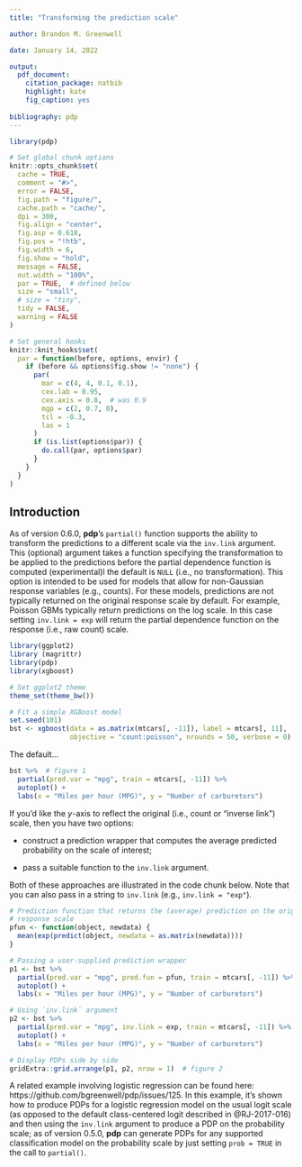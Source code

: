 ```yaml
---
title: "Transforming the prediction scale"

author: Brandon M. Greenwell

date: January 14, 2022

output:
  pdf_document:
    citation_package: natbib
    highlight: kate
    fig_caption: yes
    
bibliography: pdp 
---
```


```r
library(pdp)

# Set global chunk options
knitr::opts_chunk$set(
  cache = TRUE,
  comment = "#>",
  error = FALSE, 
  fig.path = "figure/", 
  cache.path = "cache/", 
  dpi = 300,
  fig.align = "center", 
  fig.asp = 0.618,
  fig.pos = "!htb",
  fig.width = 6, 
  fig.show = "hold",
  message = FALSE,
  out.width = "100%",
  par = TRUE,  # defined below
  size = "small",
  # size = "tiny",
  tidy = FALSE,
  warning = FALSE
)

# Set general hooks
knitr::knit_hooks$set(
  par = function(before, options, envir) {
    if (before && options$fig.show != "none") {
      par(
        mar = c(4, 4, 0.1, 0.1), 
        cex.lab = 0.95, 
        cex.axis = 0.8,  # was 0.9
        mgp = c(2, 0.7, 0), 
        tcl = -0.3, 
        las = 1
      )
      if (is.list(options$par)) {
        do.call(par, options$par)
      }
    }
  }
)
```

## Introduction 

As of version 0.6.0, **pdp**'s `partial()` function supports the ability to transform the predictions to a different scale via the `inv.link` argument. This (optional) argument takes a function specifying the transformation to be applied to the predictions before the partial dependence function is computed (experimental)l the default is `NULL` (i.e., no transformation). This option is intended to be used for models that allow for non-Gaussian response variables (e.g., counts). For these models, predictions are not typically returned on the original response scale by default. For example, Poisson GBMs typically return predictions on the log scale. In this case setting `inv.link = exp` will return the partial dependence function on the response (i.e., raw count) scale.


```r
library(ggplot2)
library (magrittr)
library(pdp)
library(xgboost)

# Set ggplot2 theme
theme_set(theme_bw())

# Fit a simple XGBoost model
set.seed(101)
bst <- xgboost(data = as.matrix(mtcars[, -11]), label = mtcars[, 11],
               objective = "count:poisson", nrounds = 50, verbose = 0)
```

The default...

```r
bst %>%  # figure 1
  partial(pred.var = "mpg", train = mtcars[, -11]) %>%
  autoplot() +
  labs(x = "Miles per hour (MPG)", y = "Number of carburetors")
```

If you'd like the $y$-axis to reflect the original (i.e., count or "inverse link") scale, then you have two options:

* construct a prediction wrapper that computes the average predicted probability on the scale of interest;

* pass a suitable function to the `inv.link` argument.

Both of these approaches are illustrated in the code chunk below. Note that you can also pass in a string to `inv.link` (e.g., `inv.link = "exp"`). 

```r

# Prediction function that returns the (average) prediction on the original
# response scale
pfun <- function(object, newdata) {  
  mean(exp(predict(object, newdata = as.matrix(newdata))))
}

# Passing a user-supplied prediction wrapper
p1 <- bst %>%
  partial(pred.var = "mpg", pred.fun = pfun, train = mtcars[, -11]) %>%
  autoplot() +
  labs(x = "Miles per hour (MPG)", y = "Number of carburetors")

# Using `inv.link` argument
p2 <- bst %>%
  partial(pred.var = "mpg", inv.link = exp, train = mtcars[, -11]) %>%
  autoplot() +
  labs(x = "Miles per hour (MPG)", y = "Number of carburetors")

# Display PDPs side by side
gridExtra::grid.arrange(p1, p2, nrow = 1)  # figure 2
```

A related example involving logistic regression can be found here: https://github.com/bgreenwell/pdp/issues/125. In this example, it's shown how to produce PDPs for a logistic regression model on the usual logit scale (as opposed to the default class-centered logit described in @RJ-2017-016) and then using the `inv.link` argument to produce a PDP on the probability scale; as of version 0.5.0, **pdp** can generate PDPs for any supported classification model on the probability scale by just setting `prob = TRUE` in the call to `partial()`.

